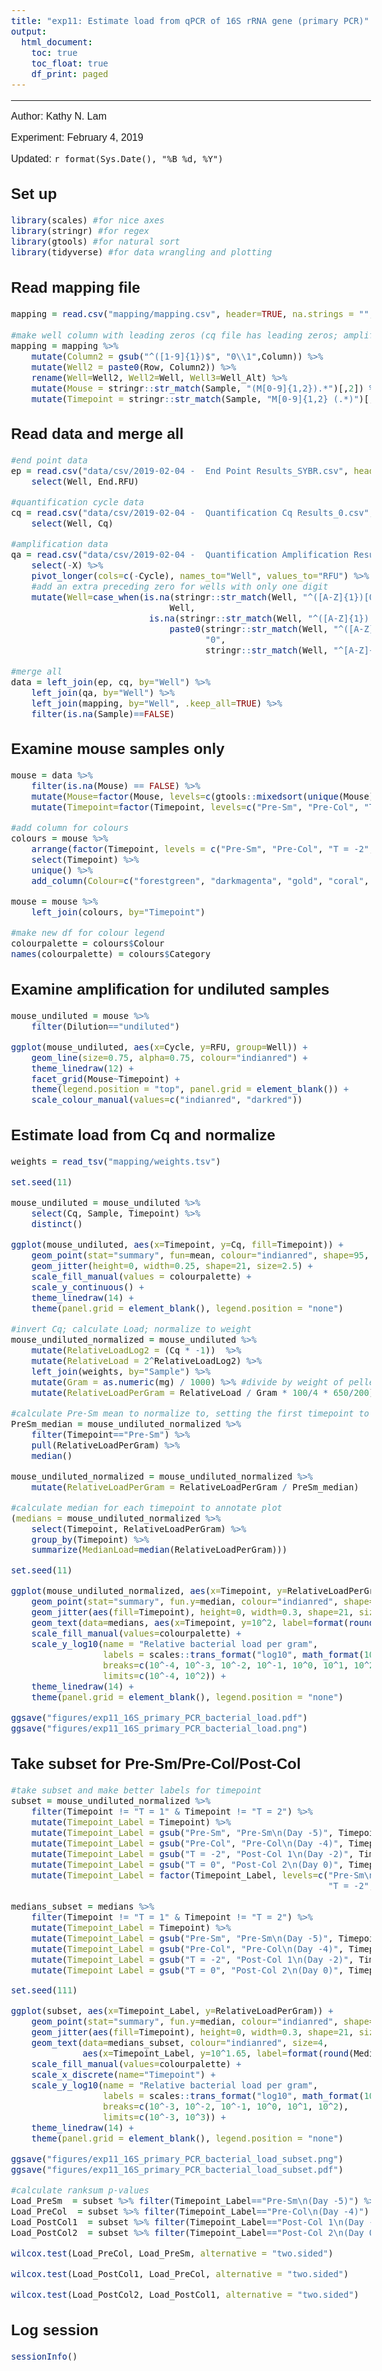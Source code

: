 ```yaml
---
title: "exp11: Estimate load from qPCR of 16S rRNA gene (primary PCR)"
output:
  html_document:
    toc: true
    toc_float: true
    df_print: paged
---
```


****************

Author: Kathy N. Lam

Experiment: February 4, 2019

Updated: `r format(Sys.Date(), "%B %d, %Y")`


## Set up

<style type="text/css">
div.main-container {
  max-width: 100% !important;
}
.tocify {
  max-width: 100% !important;
}
.toc-content {
  padding-left: 0px !important;
}
body{
  font-family: Arial;
  font-size: 12pt;
}
</style>


```r
library(scales) #for nice axes
library(stringr) #for regex
library(gtools) #for natural sort
library(tidyverse) #for data wrangling and plotting
```


## Read mapping file

```r
mapping = read.csv("mapping/mapping.csv", header=TRUE, na.strings = "", colClass="character", strip.white=TRUE) 
    
#make well column with leading zeros (cq file has leading zeros; amplification file does not)
mapping = mapping %>%
    mutate(Column2 = gsub("^([1-9]{1})$", "0\\1",Column)) %>%
    mutate(Well2 = paste0(Row, Column2)) %>%
    rename(Well=Well2, Well2=Well, Well3=Well_Alt) %>%
    mutate(Mouse = stringr::str_match(Sample, "(M[0-9]{1,2}).*")[,2]) %>% #second item is capture group; first is whole string match
    mutate(Timepoint = stringr::str_match(Sample, "M[0-9]{1,2} (.*)")[,2])

```


## Read data and merge all

```r
#end point data
ep = read.csv("data/csv/2019-02-04 -  End Point Results_SYBR.csv", header = TRUE, strip.white = TRUE)  %>%
    select(Well, End.RFU)

#quantification cycle data
cq = read.csv("data/csv/2019-02-04 -  Quantification Cq Results_0.csv", header = TRUE, strip.white = TRUE) %>%
    select(Well, Cq)

#amplification data
qa = read.csv("data/csv/2019-02-04 -  Quantification Amplification Results_SYBR.csv", header = TRUE, strip.white = TRUE) %>%
    select(-X) %>%
    pivot_longer(cols=c(-Cycle), names_to="Well", values_to="RFU") %>%
    #add an extra preceding zero for wells with only one digit
    mutate(Well=case_when(is.na(stringr::str_match(Well, "^([A-Z]{1})[0-9]{1}$"))[,2]==TRUE ~ 
                               Well,
                           is.na(stringr::str_match(Well, "^([A-Z]{1})[0-9]{1}$"))[,2]==FALSE ~
                               paste0(stringr::str_match(Well, "^([A-Z]{1})[0-9]{1}$")[,2],
                                      "0", 
                                      stringr::str_match(Well, "^[A-Z]{1}([0-9]{1})$")[,2])))
    
#merge all
data = left_join(ep, cq, by="Well") %>%
    left_join(qa, by="Well") %>%
    left_join(mapping, by="Well", .keep_all=TRUE) %>%
    filter(is.na(Sample)==FALSE)        
```


## Examine mouse samples only

```r
mouse = data %>%
    filter(is.na(Mouse) == FALSE) %>%
    mutate(Mouse=factor(Mouse, levels=c(gtools::mixedsort(unique(Mouse))))) %>%
    mutate(Timepoint=factor(Timepoint, levels=c("Pre-Sm", "Pre-Col", "T = -2", "T = 0", "T = 1", "T = 2")))

#add column for colours
colours = mouse %>%
    arrange(factor(Timepoint, levels = c("Pre-Sm", "Pre-Col", "T = -2", "T = 0", "T = 1", "T = 2"))) %>%
    select(Timepoint) %>%
    unique() %>%
    add_column(Colour=c("forestgreen", "darkmagenta", "gold", "coral", "steelblue", "indianred"))

mouse = mouse %>%
    left_join(colours, by="Timepoint")

#make new df for colour legend
colourpalette = colours$Colour
names(colourpalette) = colours$Category
```


## Examine amplification for undiluted samples

```r
mouse_undiluted = mouse %>%
    filter(Dilution=="undiluted")

ggplot(mouse_undiluted, aes(x=Cycle, y=RFU, group=Well)) +
    geom_line(size=0.75, alpha=0.75, colour="indianred") +
    theme_linedraw(12) +
    facet_grid(Mouse~Timepoint) +
    theme(legend.position = "top", panel.grid = element_blank()) +
    scale_colour_manual(values=c("indianred", "darkred")) 

```


## Estimate load from Cq and normalize

```r
weights = read_tsv("mapping/weights.tsv")
```


```r
set.seed(11)

mouse_undiluted = mouse_undiluted %>%
    select(Cq, Sample, Timepoint) %>%
    distinct() 

ggplot(mouse_undiluted, aes(x=Timepoint, y=Cq, fill=Timepoint)) +
    geom_point(stat="summary", fun=mean, colour="indianred", shape=95, size=25) +
    geom_jitter(height=0, width=0.25, shape=21, size=2.5) +
    scale_fill_manual(values = colourpalette) +
    scale_y_continuous() +
    theme_linedraw(14) +
    theme(panel.grid = element_blank(), legend.position = "none")
```



```r
#invert Cq; calculate Load; normalize to weight
mouse_undiluted_normalized = mouse_undiluted %>%
    mutate(RelativeLoadLog2 = (Cq * -1))  %>%
    mutate(RelativeLoad = 2^RelativeLoadLog2) %>%
    left_join(weights, by="Sample") %>%
    mutate(Gram = as.numeric(mg) / 1000) %>% #divide by weight of pellet
    mutate(RelativeLoadPerGram = RelativeLoad / Gram * 100/4 * 650/200) #account for 4/100ul gDNA used; 200/650ul lysate taken

#calculate Pre-Sm mean to normalize to, setting the first timepoint to ~1 
PreSm_median = mouse_undiluted_normalized %>%
    filter(Timepoint=="Pre-Sm") %>%
    pull(RelativeLoadPerGram) %>%
    median()

mouse_undiluted_normalized = mouse_undiluted_normalized %>%
    mutate(RelativeLoadPerGram = RelativeLoadPerGram / PreSm_median)
```

```r
#calculate median for each timepoint to annotate plot
(medians = mouse_undiluted_normalized %>%
    select(Timepoint, RelativeLoadPerGram) %>%
    group_by(Timepoint) %>%
    summarize(MedianLoad=median(RelativeLoadPerGram)))
```

```r
set.seed(11)

ggplot(mouse_undiluted_normalized, aes(x=Timepoint, y=RelativeLoadPerGram)) +
    geom_point(stat="summary", fun.y=median, colour="indianred", shape=95, size=30) +
    geom_jitter(aes(fill=Timepoint), height=0, width=0.3, shape=21, size=2.5, stroke=0.75) +
    geom_text(data=medians, aes(x=Timepoint, y=10^2, label=format(round(MedianLoad, digits=3), nsmall=2)), colour="indianred") +
    scale_fill_manual(values=colourpalette) +
    scale_y_log10(name = "Relative bacterial load per gram", 
                  labels = scales::trans_format("log10", math_format(10^.x)), 
                  breaks=c(10^-4, 10^-3, 10^-2, 10^-1, 10^0, 10^1, 10^2), 
                  limits=c(10^-4, 10^2)) +
    theme_linedraw(14) +
    theme(panel.grid = element_blank(), legend.position = "none")

ggsave("figures/exp11_16S_primary_PCR_bacterial_load.pdf")
ggsave("figures/exp11_16S_primary_PCR_bacterial_load.png")
```


## Take subset for Pre-Sm/Pre-Col/Post-Col 

```r
#take subset and make better labels for timepoint
subset = mouse_undiluted_normalized %>%
    filter(Timepoint != "T = 1" & Timepoint != "T = 2") %>%
    mutate(Timepoint_Label = Timepoint) %>%
    mutate(Timepoint_Label = gsub("Pre-Sm", "Pre-Sm\n(Day -5)", Timepoint_Label)) %>%
    mutate(Timepoint_Label = gsub("Pre-Col", "Pre-Col\n(Day -4)", Timepoint_Label)) %>%
    mutate(Timepoint_Label = gsub("T = -2", "Post-Col 1\n(Day -2)", Timepoint_Label)) %>%
    mutate(Timepoint_Label = gsub("T = 0", "Post-Col 2\n(Day 0)", Timepoint_Label)) %>%
    mutate(Timepoint_Label = factor(Timepoint_Label, levels=c("Pre-Sm\n(Day -5)", "Pre-Col", "Pre-Col\n(Day -4)", 
                                                              "T = -2", "Post-Col 1\n(Day -2)", "T = 0", "Post-Col 2\n(Day 0)")))
```

```r
medians_subset = medians %>%
    filter(Timepoint != "T = 1" & Timepoint != "T = 2") %>%
    mutate(Timepoint_Label = Timepoint) %>%
    mutate(Timepoint_Label = gsub("Pre-Sm", "Pre-Sm\n(Day -5)", Timepoint_Label)) %>%
    mutate(Timepoint_Label = gsub("Pre-Col", "Pre-Col\n(Day -4)", Timepoint_Label)) %>%
    mutate(Timepoint_Label = gsub("T = -2", "Post-Col 1\n(Day -2)", Timepoint_Label)) %>%
    mutate(Timepoint_Label = gsub("T = 0", "Post-Col 2\n(Day 0)", Timepoint_Label))
```

```r
set.seed(111)

ggplot(subset, aes(x=Timepoint_Label, y=RelativeLoadPerGram)) +
    geom_point(stat="summary", fun.y=median, colour="indianred", shape=95, size=36) +
    geom_jitter(aes(fill=Timepoint), height=0, width=0.3, shape=21, size=2.5, stroke=0.75) +
    geom_text(data=medians_subset, colour="indianred", size=4,
              aes(x=Timepoint_Label, y=10^1.65, label=format(round(MedianLoad, digits=3), nsmall=2))) +
    scale_fill_manual(values=colourpalette) +
    scale_x_discrete(name="Timepoint") +
    scale_y_log10(name = "Relative bacterial load per gram", 
                  labels = scales::trans_format("log10", math_format(10^.x)), 
                  breaks=c(10^-3, 10^-2, 10^-1, 10^0, 10^1, 10^2), 
                  limits=c(10^-3, 10^3)) +
    theme_linedraw(14) +
    theme(panel.grid = element_blank(), legend.position = "none")

ggsave("figures/exp11_16S_primary_PCR_bacterial_load_subset.png")
ggsave("figures/exp11_16S_primary_PCR_bacterial_load_subset.pdf")
```

```r
#calculate ranksum p-values
Load_PreSm  = subset %>% filter(Timepoint_Label=="Pre-Sm\n(Day -5)") %>% pull(RelativeLoadPerGram)
Load_PreCol  = subset %>% filter(Timepoint_Label=="Pre-Col\n(Day -4)") %>% pull(RelativeLoadPerGram)
Load_PostCol1  = subset %>% filter(Timepoint_Label=="Post-Col 1\n(Day -2)") %>% pull(RelativeLoadPerGram)
Load_PostCol2  = subset %>% filter(Timepoint_Label=="Post-Col 2\n(Day 0)") %>% pull(RelativeLoadPerGram)
```

```r
wilcox.test(Load_PreCol, Load_PreSm, alternative = "two.sided")
```

```r
wilcox.test(Load_PostCol1, Load_PreCol, alternative = "two.sided")
```


```r
wilcox.test(Load_PostCol2, Load_PostCol1, alternative = "two.sided")
```


## Log session

```r
sessionInfo()
```



















































